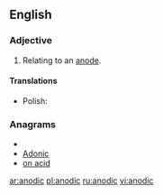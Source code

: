 ==English==

===Adjective===
{{en-adj|-}}

# Relating to an [[anode]].

====Translations====
{{trans-top}}
* Polish: {{t|pl|anodowy|m}}
{{trans-mid}}
{{trans-bottom}}

===Anagrams===
* {{alphagram|acdino}}
* [[Adonic#English|Adonic]]
* [[on acid#English|on acid]]


[[ar:anodic]]
[[pl:anodic]]
[[ru:anodic]]
[[vi:anodic]]
